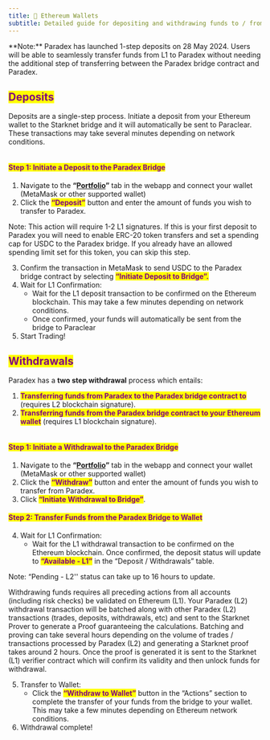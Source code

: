 ```yaml
---
title: 🔶 Ethereum Wallets
subtitle: Detailed guide for depositing and withdrawing funds to / from Paradex
---
```


<Info>
**Note:** Paradex has launched 1-step deposits on 28 May 2024. Users will be able to seamlessly transfer funds from L1 to Paradex without needing the additional step of transferring between the Paradex bridge contract and Paradex.
</Info>

## <mark style="color:purple;">Deposits</mark>

Deposits are a single-step process. Initiate a deposit from your Ethereum wallet to the Starknet bridge and it will automatically be sent to Paraclear. These transactions may take several minutes depending on network conditions.

<img src="../../../assets/Paradex-Deposit-Flow.png" alt=""/>

#### <mark style="color:purple;">**Step 1: Initiate a Deposit to the Paradex Bridge**</mark>

1. Navigate to the **“**[**Portfolio**](https://app.paradex.trade/portfolio)**”** tab in the webapp and connect your wallet (MetaMask or other supported wallet)
2. Click the <mark style="color:purple;">**“Deposit”**</mark> button and enter the amount of funds you wish to transfer to Paradex.

<Info>
Note: This action will require 1-2 L1 signatures. If this is your first deposit to Paradex you will need to enable ERC-20 token transfers and set a spending cap for USDC to the Paradex bridge. If you already have an allowed spending limit set for this token, you can skip this step.
</Info>

3. Confirm the transaction in MetaMask to send USDC to the Paradex bridge contract by selecting <mark style="color:purple;">**“Initiate Deposit to Bridge”.**</mark>
4. Wait for L1 Confirmation:
   * Wait for the L1 deposit transaction to be confirmed on the Ethereum blockchain. This may take a few minutes depending on network conditions.
   * Once confirmed, your funds will automatically be sent from the bridge to Paraclear
5. Start Trading!

## <mark style="color:purple;">Withdrawals</mark>

Paradex has a **two step withdrawal** process which entails:

1. <mark style="color:purple;">**Transferring funds from Paradex to the Paradex bridge contract to**</mark> (requires L2 blockchain signature).
2. <mark style="color:purple;">**Transferring funds from the Paradex bridge contract to your Ethereum wallet**</mark> (requires L1 blockchain signature).

<img src="../../../assets/Paradex-withdraw-Flow.png" alt=""/>

#### <mark style="color:purple;">**Step 1: Initiate a Withdrawal to the Paradex Bridge**</mark>

1. Navigate to the **“**[**Portfolio**](https://app.paradex.trade/portfolio)**”** tab in the webapp and connect your wallet (MetaMask or other supported wallet)
2. Click the <mark style="color:purple;">**“Withdraw”**</mark> button and enter the amount of funds you wish to transfer from Paradex.
3. Click <mark style="color:purple;">**“Initiate Withdrawal to Bridge”**</mark>.

#### <mark style="color:purple;">**Step 2: Transfer Funds from the Paradex Bridge to Wallet**</mark>

4. Wait for L1 Confirmation:
   * Wait for the L1 withdrawal transaction to be confirmed on the Ethereum blockchain. Once confirmed, the deposit status will update to <mark style="color:purple;">**“Available - L1”**</mark> in the “Deposit / Withdrawals” table.

<Info>
Note: “Pending - L2'' status can take up to 16 hours to update.

Withdrawing funds requires all preceding actions from all accounts (including risk checks) be validated on Ethereum (L1). Your Paradex (L2) withdrawal transaction will be batched along with other Paradex (L2) transactions (trades, deposits, withdrawals, etc) and sent to the Starknet Prover to generate a Proof guaranteeing the calculations. Batching and proving can take several hours depending on the volume of trades / transactions processed by Paradex (L2) and generating a Starknet proof takes around 2 hours. Once the proof is generated it is sent to the Starknet (L1) verifier contract which will confirm its validity and then unlock funds for withdrawal.
</Info>

5. Transfer to Wallet:
   * Click the <mark style="color:purple;">**“Withdraw to Wallet”**</mark> button in the “Actions” section to complete the transfer of your funds from the bridge to your wallet. This may take a few minutes depending on Ethereum network conditions.
6. Withdrawal complete!
